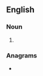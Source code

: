 ==English==

===Noun===
{{head|en|noun form}}

# {{plural of|en|ordnance}}

===Anagrams===
* {{anagrams|en|a=acdennors|consarned|nonsacred}}